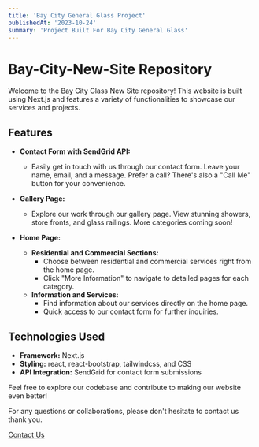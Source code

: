 ```yaml
---
title: 'Bay City General Glass Project'
publishedAt: '2023-10-24'
summary: 'Project Built For Bay City General Glass'
---
```


# Bay-City-New-Site Repository

Welcome to the Bay City Glass New Site repository! This website is built using Next.js and features a variety of functionalities to showcase our services and projects.

## Features

- **Contact Form with SendGrid API:**

  - Easily get in touch with us through our contact form. Leave your name, email, and a message. Prefer a call? There's also a "Call Me" button for your convenience.

- **Gallery Page:**

  - Explore our work through our gallery page. View stunning showers, store fronts, and glass railings. More categories coming soon!

- **Home Page:**
  - **Residential and Commercial Sections:**
    - Choose between residential and commercial services right from the home page.
    - Click "More Information" to navigate to detailed pages for each category.
  - **Information and Services:**
    - Find information about our services directly on the home page.
    - Quick access to our contact form for further inquiries.

## Technologies Used

- **Framework:** Next.js
- **Styling:** react, react-bootstrap, tailwindcss, and CSS
- **API Integration:** SendGrid for contact form submissions

Feel free to explore our codebase and contribute to making our website even better!

For any questions or collaborations, please don't hesitate to contact us thank you.

[Contact Us](https://www.baycitygeneralglass.net/contact)


